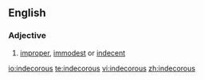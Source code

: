 ==English==

===Adjective===
{{en-adj}}

# [[improper]], [[immodest]] or [[indecent]]

[[io:indecorous]]
[[te:indecorous]]
[[vi:indecorous]]
[[zh:indecorous]]